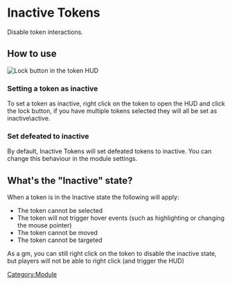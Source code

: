 
# Inactive Tokens

Disable token interactions.

## How to use

![Lock button in the token HUD](Itbutton.png
"Lock button in the token HUD")

### Setting a token as inactive

To set a token as inactive, right click on the token to open the HUD and
click the lock button, if you have multiple tokens selected they will
all be set as inactive\\active.

### Set defeated to inactive

By default, Inactive Tokens will set defeated tokens to inactive. You
can change this behaviour in the module settings.

## What's the "Inactive" state?

When a token is in the Inactive state the following will apply:

  - The token cannot be selected
  - The token will not trigger hover events (such as highlighting or
    changing the mouse pointer)
  - The token cannot be moved
  - The token cannot be targeted

As a gm, you can still right click on the token to disable the inactive
state, but players will not be able to right click (and trigger the HUD)

[Category:Module](Category:Module "wikilink")
